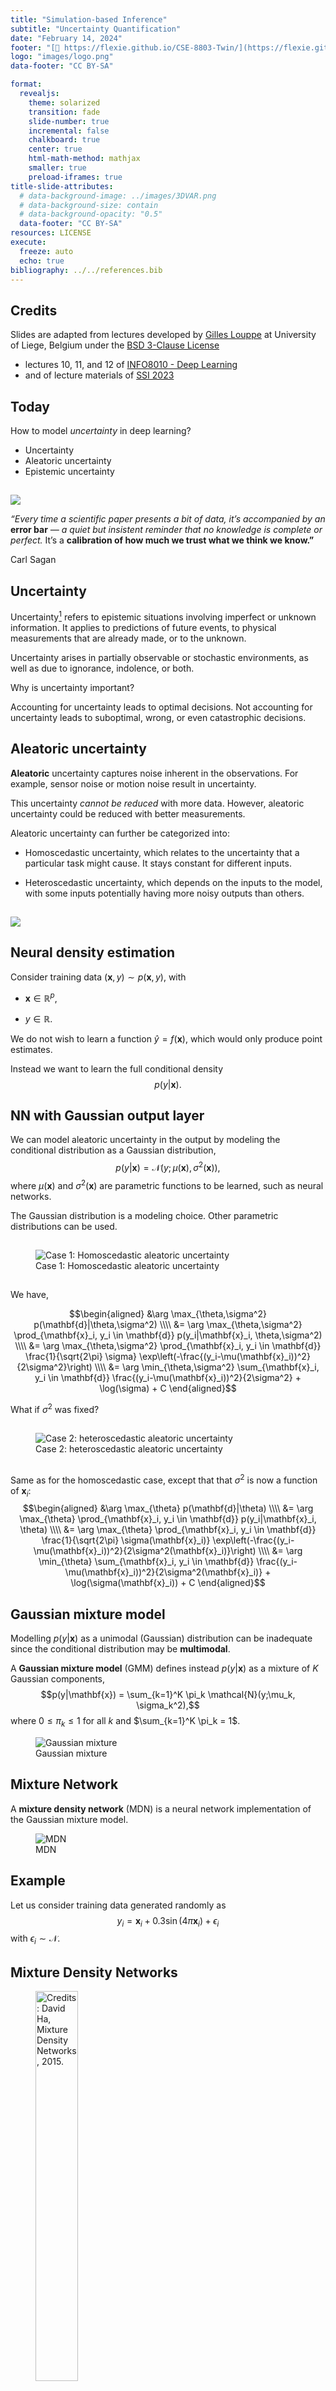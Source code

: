 ```yaml
---
title: "Simulation-based Inference"
subtitle: "Uncertainty Quantification"
date: "February 14, 2024"
footer: "[🔗 https://flexie.github.io/CSE-8803-Twin/](https://flexie.github.io/CSE-8803-Twin/)"
logo: "images/logo.png"
data-footer: "CC BY-SA"

format: 
  revealjs:
    theme: solarized
    transition: fade
    slide-number: true
    incremental: false 
    chalkboard: true
    center: true
    html-math-method: mathjax
    smaller: true
    preload-iframes: true
title-slide-attributes:
  # data-background-image: ../images/3DVAR.png
  # data-background-size: contain
  # data-background-opacity: "0.5"
  data-footer: "CC BY-SA"
resources: LICENSE
execute:
  freeze: auto
  echo: true
bibliography: ../../references.bib
---
```


## Credits

Slides are adapted from lectures developed by [Gilles Louppe](mailto:g.louppe@uliege.be) at University of Liege, Belgium under the [BSD 3-Clause License](LICENSE)

- lectures 10, 11, and 12 of [INFO8010 - Deep Learning](https://github.com/glouppe/info8010-deep-learning)
- and of lecture materials of [SSI 2023](https://github.com/glouppe/ssi2023?tab=readme-ov-file) 

## Today

How to model *uncertainty* in deep learning?

-   Uncertainty
-   Aleatoric uncertainty
-   Epistemic uncertainty

## 

![](images/carl.jpg)

*"Every time a scientific paper presents a bit of data, it's accompanied by an* **error bar** *--- a quiet but insistent reminder that no knowledge is complete or perfect.* It's a **calibration of how much we trust what we think we know."**

Carl Sagan

## Uncertainty

Uncertainty[^1] refers to epistemic situations involving imperfect or unknown information. It applies to predictions of future events, to physical measurements that are already made, or to the unknown.

[^1]: \[Credits: [Wikipedia](https://en.wikipedia.org/wiki/Uncertainty), 2023.\]

Uncertainty arises in partially observable or stochastic environments, as well as due to ignorance, indolence, or both.

Why is uncertainty important?

Accounting for uncertainty leads to optimal decisions. Not accounting for uncertainty leads to suboptimal, wrong, or even catastrophic decisions.

## Aleatoric uncertainty

**Aleatoric** uncertainty captures noise inherent in the observations. For example, sensor noise or motion noise result in uncertainty.

This uncertainty *cannot be reduced* with more data. However, aleatoric uncertainty could be reduced with better measurements.

Aleatoric uncertainty can further be categorized into:

-   Homoscedastic uncertainty, which relates to the uncertainty that a particular task might cause. It stays constant for different inputs.

-   Heteroscedastic uncertainty, which depends on the inputs to the model, with some inputs potentially having more noisy outputs than others.

## 

![](images/homo-vs-hetero-3.png)

## Neural density estimation

Consider training data $(\mathbf{x}, y) \sim p(\mathbf{x}, y)$, with 

- $\mathbf{x} \in \mathbb{R}^p$, 
 
- $y \in \mathbb{R}$.

We do not wish to learn a function $\hat{y} = f(\mathbf{x})$, which would only produce point estimates.

Instead we want to learn the full conditional density $$p(y|\mathbf{x}).$$

## NN with Gaussian output layer

We can model aleatoric uncertainty in the output by modeling the conditional distribution as a Gaussian distribution, $$p(y|\mathbf{x}) = \mathcal{N}(y; \mu(\mathbf{x}), \sigma^2(\mathbf{x})),$$ where $\mu(\mathbf{x})$ and $\sigma^2(\mathbf{x})$ are parametric functions to be learned, such as neural networks.

::: callout-note
The Gaussian distribution is a modeling choice. Other parametric distributions can be used.
:::

## 

<div>

![Case 1: Homoscedastic aleatoric uncertainty](images/homoscedastic.svg)

</div>

## 

We have,

$$\begin{aligned}
&\arg \max_{\theta,\sigma^2} p(\mathbf{d}|\theta,\sigma^2) \\\\
&= \arg \max_{\theta,\sigma^2} \prod_{\mathbf{x}_i, y_i \in \mathbf{d}} p(y_i|\mathbf{x}_i, \theta,\sigma^2) \\\\
&= \arg \max_{\theta,\sigma^2} \prod_{\mathbf{x}_i, y_i \in \mathbf{d}} \frac{1}{\sqrt{2\pi} \sigma} \exp\left(-\frac{(y_i-\mu(\mathbf{x}_i))^2}{2\sigma^2}\right) \\\\
&= \arg \min_{\theta,\sigma^2} \sum_{\mathbf{x}_i, y_i \in \mathbf{d}}  \frac{(y_i-\mu(\mathbf{x}_i))^2}{2\sigma^2} + \log(\sigma) + C
\end{aligned}$$

What if $\sigma^2$ was fixed?

## 

![Case 2: heteroscedastic aleatoric uncertainty](images/heteroscedastic.svg)


## 

Same as for the homoscedastic case, except that that $\sigma^2$ is now a function of $\mathbf{x}_i$: $$\begin{aligned}
&\arg \max_{\theta} p(\mathbf{d}|\theta) \\\\
&= \arg \max_{\theta} \prod_{\mathbf{x}_i, y_i \in \mathbf{d}} p(y_i|\mathbf{x}_i, \theta) \\\\
&= \arg \max_{\theta} \prod_{\mathbf{x}_i, y_i \in \mathbf{d}} \frac{1}{\sqrt{2\pi} \sigma(\mathbf{x}_i)} \exp\left(-\frac{(y_i-\mu(\mathbf{x}_i))^2}{2\sigma^2(\mathbf{x}_i)}\right) \\\\
&= \arg \min_{\theta} \sum_{\mathbf{x}_i, y_i \in \mathbf{d}}  \frac{(y_i-\mu(\mathbf{x}_i))^2}{2\sigma^2(\mathbf{x}_i)} + \log(\sigma(\mathbf{x}_i)) + C
\end{aligned}$$

## Gaussian mixture model

Modelling $p(y|\mathbf{x})$ as a unimodal (Gaussian) distribution can be inadequate since the conditional distribution may be **multimodal**.

A **Gaussian mixture model** (GMM) defines instead $p(y|\mathbf{x})$ as a mixture of $K$ Gaussian components, $$p(y|\mathbf{x}) = \sum_{k=1}^K \pi_k \mathcal{N}(y;\mu_k, \sigma_k^2),$$ where $0 \leq \pi_k \leq 1$ for all $k$ and $\sum_{k=1}^K \pi_k = 1$.

:::{#fig-mixture}
![Gaussian mixture](images/gmm.jpg)
:::

## Mixture Network

A **mixture density network** (MDN) is a neural network implementation of the Gaussian mixture model.

<div>

![MDN](images/mdn.svg)

</div>

## Example

Let us consider training data generated randomly as $$y_i = \mathbf{x}_i + 0.3\sin(4\pi \mathbf{x}_i) + \epsilon_i$$ with $\epsilon_i \sim \mathcal{N}$.

## Mixture Density Networks

<div>

![Credits: David Ha, [Mixture Density Networks](http://blog.otoro.net/2015/06/14/mixture-density-networks/), 2015.](images/illus1.png){width="40%"}

</div>

The data can be fit with a 2-layer network producing point estimates for $y$ ([demo](http://otoro.net/ml/mixture/index.html)).

## Multi modality issue

<div>

![Credits: David Ha, [Mixture Density Networks](http://blog.otoro.net/2015/06/14/mixture-density-networks/), 2015.](images/illus2.png){width="40%"}

If we flip $\mathbf{x}_i$ and $y_i$, the network faces issues since for each input, there are multiple outputs that can work. It produces an average of the correct values ([demo](http://otoro.net/ml/mixture/inverse.html)).

</div>

## Mixture Density Network

<div>

![Credits: David Ha, [Mixture Density Networks](http://blog.otoro.net/2015/06/14/mixture-density-networks/), 2015.](images/illus3.png){width="40%"}

A mixture density network models the data correctly, as it predicts for each input a distribution for the output, rather than a point estimate ([demo](http://otoro.net/ml/mixture/mixture.html)).

</div>

## Normalizing flows

![](images/cubes.png){width="50%"}

Assume $p(\mathbf{z})$ is a uniformly distributed unit cube in $\mathbb{R}^3$ and $\mathbf{x} = f(\mathbf{z}) = 2\mathbf{z}$.

Since the total probability mass must be conserved, $$p(\mathbf{x}=f(\mathbf{z})) = p(\mathbf{z})\frac{V_\mathbf{z}}{V_\mathbf{x}}=p(\mathbf{z}) \frac{1}{8},\quad\text{where}\frac{1}{8} = \left| \det \left( \begin{matrix}
2 & 0 & 0 \\\\ 
0 & 2 & 0 \\\\
0 & 0 & 2
\end{matrix} \right)\right|^{-1}$$ represents the inverse determinant of the linear transformation $f$.

## 

What if $f$ is non-linear?

![Image credits: Simon J.D. Prince, [Understanding Deep Learning](https://udlbook.github.io/udlbook/), 2023.](images/cov.png){width="50%"}

## Change of variables theorem

If $f$ is non-linear, 

- the Jacobian $J_f(\mathbf{z})$ of $\mathbf{x} = f(\mathbf{z})$ represents the infinitesimal linear transformation in the neighborhood of $\mathbf{z}$; 

- if the function is a bijective map, then the mass must be conserved locally.

Therefore, the local change of density yields $$p(\mathbf{x}=f(\mathbf{z})) = p(\mathbf{z})\left| \det J_f(\mathbf{z}) \right|^{-1}.$$

Similarly, for $g = f^{-1}$, we have $$p(\mathbf{x})=p(\mathbf{z}=g(\mathbf{x}))\left| \det J_g(\mathbf{x}) \right|.$$

## 

What about the inverse $f^{-1}$?

![Image credits: Simon J.D. Prince, [Understanding Deep Learning](https://udlbook.github.io/udlbook/), 2023.](images/FlowIntroInverse.png){width="50%"}


## Normalizing flows

A normalizing flow is a change of variable $f$ that transforms a base distribution $p(\mathbf{z})$ into $p(\mathbf{x})$ by a series of invertible transformations.

![Image credits: [Lilian Weng](https://lilianweng.github.io/lil-log/2018/10/13/flow-based-deep-generative-models), 2018](images/normalizing-flow.png)

## 

Formally,

-   $f$ is a composition $f=f_K \circ ... \circ f_1$, where each $f_k$ is an invertible neural transformation;

-   $g_k = f^{-1}_k$;

-   $\mathbf{z}_k = f_k(\mathbf{z}_{k-1})$, with $\mathbf{z}_0 = \mathbf{z}$ and $\mathbf{z}_K = \mathbf{x}$;

-   $p(\mathbf{z}_k) = p(\mathbf{z}_{k-1} = g_k(\mathbf{z}_k)) \left| \det J_{g_k}(\mathbf{z}_k) \right|$.

![Image credits: Simon J.D. Prince, [Understanding Deep Learning](https://udlbook.github.io/udlbook/), 2023.](images/FlowTransformLayers.png){width="50%"}

## Example: coupling layers

Assume $\mathbf{z} = (\mathbf{z}_a, \mathbf{z}_b)$ and $\mathbf{x} = (\mathbf{x}_a, \mathbf{x}_b)$. Then,

-   Forward mapping $\mathbf{x} = f(\mathbf{z})$: $$\mathbf{x}_a = \mathbf{z}_a, \quad \mathbf{x}_b = \mathbf{z}_b \odot \exp(s(\mathbf{z}_a)) + t(\mathbf{z}_a),$$

-   Inverse mapping $\mathbf{z} = g(\mathbf{x})$: $$\mathbf{z}_a = \mathbf{x}_a, \quad \mathbf{z}_b = (\mathbf{x}_b - t(\mathbf{x}_a)) \odot \exp(-s(\mathbf{x}_a)),$$

where $s$ and $t$ are arbitrary neural networks.

## 

For $\mathbf{x} = (\mathbf{x}_a, \mathbf{x}_b)$, the log-likelihood is $$\begin{aligned}\log p(\mathbf{x}) &= \log p(\mathbf{z} = g(\mathbf{x})) \left| \det J_g(\mathbf{x}) \right|\end{aligned}$$ where the Jacobian $J_g(\mathbf{x}) = \frac{\partial \mathbf{z}}{\partial \mathbf{x}}$ is a lower triangular matrix $$\left( \begin{matrix}
\mathbf{I} & 0 \\\\
\frac{\partial \mathbf{z}_b}{\partial \mathbf{x}_a} & \text{diag}(\exp(-s(\mathbf{x}_a))) \end{matrix} \right),$$ such that $\left| \det J_g(\mathbf{x}) \right| = \prod_i \exp(-s(\mathbf{x}_a))_i = \exp(-\sum_i s(\mathbf{x}_a)_i)$.

Therefore, the log-likelihood is $$\log p(\mathbf{x}) = \log p(\mathbf{z} = g(\mathbf{x})) -\sum_i s(\mathbf{x}_a)_i.$$

## 

::: {#fig-nf-densities}
![Image credits: [Wehenkel and Louppe](https://arxiv.org/abs/1908.05164), 2019.](images/nf-densities.png)

Normalizing flows can fit complex multimodal discontinuous densities.
:::

# Epistemic uncertainty

## 

**Epistemic** uncertainty accounts for uncertainty in the model or in its parameters. It captures our *ignorance* about which model can best explain the collected data.

It can be explained away given enough data[^2].

[^2]: Credits: Kendall and Gal, [What Uncertainties Do We Need in Bayesian Deep Learning for Computer Vision?](https://papers.nips.cc/paper/7141-what-uncertainties-do-we-need-in-bayesian-deep-learning-for-computer-vision.pdf), 2017.

## Bayesian neural networks

To capture epistemic uncertainty in a neural network, we model our ignorance with a prior distribution $p(\mathbf{\omega})$ over its weights.

Then we invoke Bayes for making predictions.

::: {layout-ncol="2" layout-valign="bottom"}
![](./images/bnn.png){width="80%"}

![](./images/thomas.png){width="50%"}
:::

## 

The prior predictive distribution at $\mathbf{x}$ is given by integrating over all possible weight configurations, $$p(y|\mathbf{x}) = \int p(y|\mathbf{x}, \mathbf{\omega}) p(\mathbf{\omega}) d\mathbf{\omega}.$$

Given training data $\mathbf{d}=\\{(\mathbf{x}_1, y_1), ..., (\mathbf{x}_N, y_N)\\}$ a Bayesian update results in the posterior $$p(\mathbf{\omega}|\mathbf{d}) = \frac{p(\mathbf{d}|\mathbf{\omega})p(\mathbf{\omega})}{p(\mathbf{d})}$$ where the likelihood $p(\mathbf{d}|\omega) = \prod_i p(y_i | \mathbf{x}_i, \omega).$

The posterior predictive distribution is then given by $$p(y|\mathbf{x},\mathbf{d}) = \int p(y|\mathbf{x}, \mathbf{\omega}) p(\mathbf{\omega}|\mathbf{d}) d\mathbf{\omega}.$$

## 

Bayesian neural networks are *easy to formulate*, but notoriously **difficult** to perform inference in.

$p(\mathbf{d})$ is intractable to evaluate, which results in the posterior $p(\mathbf{\omega}|\mathbf{d})$ not being tractable either.

Therefore, we must rely on approximations.

## Variational inference

Variational inference can be used for building an approximation $q(\mathbf{\omega};\nu)$ of the posterior $p(\mathbf{\omega}|\mathbf{d})$.

We can show that minimizing $$\text{KL}(q(\mathbf{\omega};\nu) || p(\mathbf{\omega}|\mathbf{d}))$$ with respect to the variational parameters $\nu$, is identical to maximizing the evidence lower bound objective (ELBO) $$\text{ELBO}(\nu) = \mathbb{E}_{q(\mathbf{\omega};\nu)} \left[\log p(\mathbf{d}| \mathbf{\omega})\right] - \text{KL}(q(\mathbf{\omega};\nu) || p(\mathbf{\omega})).$$

:::{.callout-note collapse="true"}

The most common measure of distance between probability distributions $p(x)$ and $q(x)* is the *Kullback-Leibler* or KL divergence and is defined as:

$$
D_{KL}[p(x)\Vert q(x)]=\int p(x)\log \begin{bmatrix}\frac{p(x)}{q(x)}\end{bmatrix}\mathrm{d}x.
$$

:::

## 

The integral in the ELBO is not tractable for almost all $q$, but it can be maximized with stochastic gradient ascent:

1.  Sample $\hat{\omega} \sim q(\mathbf{\omega};\nu)$.
2.  Do one step of maximization with respect to $\nu$ on $$\hat{L}(\nu) = \log p(\mathbf{d}|\hat{\omega}) - \log\frac{q(\hat{\omega};\nu)}{p(\hat{\omega})} $$

In the context of Bayesian neural networks, this procedure is also known as **Bayes by backprop** (Blundell et al, 2015).

## Training and sampling VAE

![](./images/pseudo_vae.png)

# Simulation-based inference

## 

![](images/pitcher.png)

## 

![](./images/prior_posterior.png)

## Scientific simulators

![](./images/simulators.png)

## 

:::{#fig-unconditioned}

![unconditioned](./images/unconditioned-program.png)

:::

$$\theta, z, x \sim p(\theta, z, x)$$

## 

:::{#fig-conditioned}
![conditioned](./images/conditioned-program.png)

:::

$$\theta, z \sim p(\theta, z | x)$$

## 


![Galton](./images/galton.mp4)

##

![Credit: [Brehmer](https://github.com/johannbrehmer/slides/blob/master/2020/simulation_based_inference_bremen_2020.pdf)](./images/galton_trajectory.png)

## Conditional simulators

A conditional simulator prescribes a way to sample from the likelihood $p(\mathbf{x}|\vartheta)$, where $\vartheta$ is a set of conditioning variables or parameters.

![Credits: [Siddharth Mishra-Sharma](https://smsharma.io/iaifi-summer-school-2023/), 2023.](./images/simulators-conditional.png)

##

![](./images/process1.png)

## 

![](./images/process2.png)

## 

![](./images/process3.png)

## 

![](./images/process4.png)

## 

$$p(x|\theta) = \underbrace{\iiint}_{\text{yikes!}} p(z_p|\theta) p(z_s|z_p) p(z_d|z_s) p(x|z_d) dz_p dz_s dz_d$$

That's bad!

## Bayesian inference

Start with

-   a simulator that can generate $N$ samples $x_i \sim p(x_i|\theta_i)$,
-   a prior model $p(\theta)$,
-   observed data $x_\text{obs} \sim p(x_\text{obs} | \theta_\text{true})$.

Then, estimate the posterior

$$p(\theta|x_\text{obs}) = \frac{p(x_\text{obs} | \theta)p(\theta)}{p(x_\text{obs})}.$$

## 

![](./images//sbi.png)

# Algorithms

## 

![Credits: [Cranmer, Brehmer and Louppe](https://doi.org/10.1073/pnas.1912789117), 2020.](./images/frontiers-sbi0.png)

## Approximate Bayesian Computation (ABC)

![Credits: Johann Brehmer.](./images/abc.png)

**Issues:**

-   How to choose $x'$? $\epsilon$? $||\cdot||$?

-   No tractable posterior.

-   Need to run new simulations for new data or new prior.

## 

![Credits: [Cranmer, Brehmer and Louppe](https://doi.org/10.1073/pnas.1912789117), 2020.](./images/frontiers-sbi2.png)

## 

![Credits: [Cranmer, Brehmer and Louppe](https://doi.org/10.1073/pnas.1912789117), 2020.](./images/frontiers-sbi.png)

## 

::: columns
::: {.column width="33%"}
Produce samples $$\mathbf{x} \sim p(\mathbf{x} | \vartheta)$$
:::

::: {.column width="33%"}
Evaluate densities $$p(\mathbf{x}|\vartheta)$$ $$p(\vartheta | \mathbf{x}) = \frac{p(\mathbf{x} | \vartheta) p(\vartheta)}{p(\mathbf{x})}$$
:::

::: {.column width="33%"}
Encode complex priors $$p(\mathbf{x})$$
:::
:::

::: {layout-ncol="3"}
![Credits: [Siddharth Mishra-Sharma](https://smsharma.io/iaifi-summer-school-2023/), 2023.](./images/uses1.png)

![](./images/uses2.png)

![](./images/uses3.png)
:::

##